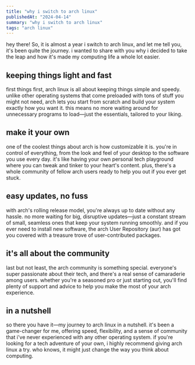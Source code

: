 ```yaml
---
title: "why i switch to arch linux"
publishedAt: "2024-04-14"
summary: "why i switch to arch linux"
tags: "arch linux"
---
```


hey there! So, it is almost a year i switch to arch linux, and let me tell you, it's been quite the journey. i wanted to share with you why i decided to take the leap and how it's made my computing life a whole lot easier.

## keeping things light and fast

first things first, arch linux is all about keeping things simple and speedy. unlike other operating systems that come preloaded with tons of stuff you might not need, arch lets you start from scratch and build your system exactly how you want it. this means no more waiting around for unnecessary programs to load—just the essentials, tailored to your liking.

## make it your own

one of the coolest things about arch is how customizable it is. you're in control of everything, from the look and feel of your desktop to the software you use every day. it's like having your own personal tech playground where you can tweak and tinker to your heart's content. plus, there's a whole community of fellow arch users ready to help you out if you ever get stuck.

## easy updates, no fuss

with arch's rolling release model, you're always up to date without any hassle. no more waiting for big, disruptive updates—just a constant stream of small, seamless ones that keep your system running smoothly. and if you ever need to install new software, the arch User Repository (aur) has got you covered with a treasure trove of user-contributed packages.

## it's all about the community

last but not least, the arch community is something special. everyone's super passionate about their tech, and there's a real sense of camaraderie among users. whether you're a seasoned pro or just starting out, you'll find plenty of support and advice to help you make the most of your arch experience.

## in a nutshell

so there you have it—my journey to arch linux in a nutshell. it's been a game-changer for me, offering speed, flexibility, and a sense of community that i've never experienced with any other operating system. if you're looking for a tech adventure of your own, i highly recommend giving arch linux a try. who knows, it might just change the way you think about computing.
